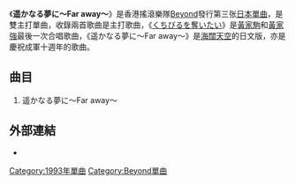 {{NotChineseTitle|time=2015-12-14T04:52:22+00:00}}
{{Infobox single
|  Name        = 遥かなる夢に～Far away～
|  Artist      = [[Beyond|Beyond]]
|  Cover       = 遙かなる夢に～Far away～.jpg 
|  Background  = 
|  Released    = 1993年6月25日
|  Recorded    = 1993年4月
|  Genre       = [[日本流行音樂|日本流行音樂]]
|  Label       = {{tsl|ja|BMG JAPAN|Fun House}}
|  Last single  = [[リソ_ラバ_～International～|リソ ラバ ～International～]]<br/>（1992）
|  This single  = '''遥かなる夢に～Far away～'''<br/>（1993）
|  Next single  = [[Paradise_(Beyond日語單曲)|Paradise]]<br/>（1994）
}}

《'''遥かなる夢に～Far away～'''》是香港搖滾樂隊[[Beyond|Beyond]]發行第三张[[日本|日本]][[單曲|單曲]]，是雙主打單曲，收錄兩首歌曲是主打歌曲，《[[くちびるを奪いたい|くちびるを奪いたい]]》是[[黃家駒|黃家駒]]和[[黃家強|黃家強]]最後一次合唱歌曲，《遥かなる夢に～Far away～》是[[海闊天空_(Beyond歌曲)|海闊天空]]的日文版，亦是慶祝成軍十週年的歌曲。

== 曲目 ==
#遥かなる夢に～Far away～

== 外部連結 ==
*{{Youtube|95kP8zmXpVs|title=遙かなる夢に～Far away～}}

{{Beyond}}

[[Category:1993年單曲|Category:1993年單曲]]
[[Category:Beyond單曲|Category:Beyond單曲]]


{{Single-stub}}